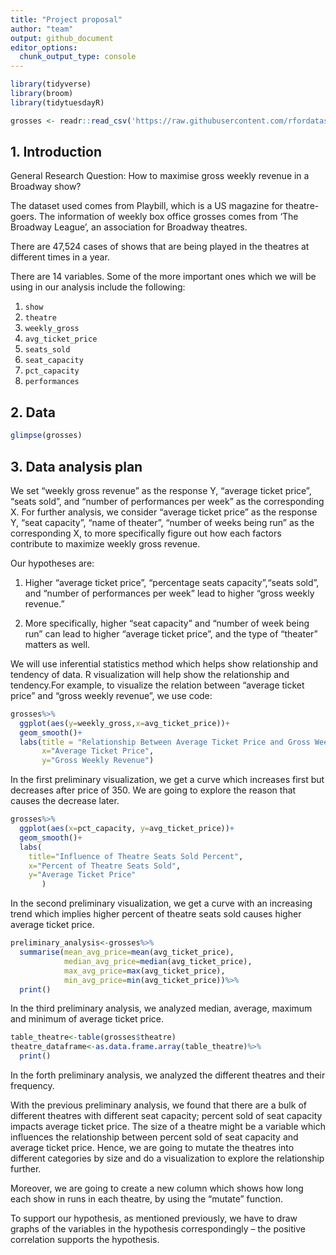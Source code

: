 ```yaml
---
title: "Project proposal"
author: "team"
output: github_document
editor_options: 
  chunk_output_type: console
---
```


```r
library(tidyverse)
library(broom)
library(tidytuesdayR)
```

```r
grosses <- readr::read_csv('https://raw.githubusercontent.com/rfordatascience/tidytuesday/master/data/2020/2020-04-28/grosses.csv', guess_max = 40000)
```

## 1. Introduction

General Research Question: How to maximise gross weekly revenue in a Broadway show?

The dataset used comes from Playbill, which is a US magazine for theatre-goers. The information of weekly box office grosses comes from 'The Broadway League', an association for Broadway theatres. 

There are 47,524 cases of shows that are being played in the theatres at different times in a year.

There are 14 variables. Some of the more important ones which we will be using in our analysis include the following:

1. `show`
2. `theatre`
3. `weekly_gross`
4. `avg_ticket_price`
5. `seats_sold`
6. `seat_capacity`
7. `pct_capacity`
8. `performances`

## 2. Data

```r
glimpse(grosses)
```


## 3. Data analysis plan

We set "weekly gross revenue" as the response Y, "average ticket price", "seats sold", and "number of performances per week" as the corresponding X. 
For further analysis, we consider "average ticket price" as the response Y,  "seat capacity", "name of theater", "number of weeks being run" as the corresponding X, to more specifically figure out how each factors contribute to maximize weekly gross revenue.

Our hypotheses are: 

1. Higher "average ticket price", "percentage seats capacity","seats sold", and "number of performances per week" lead to higher "gross weekly revenue."

2. More specifically, higher "seat capacity" and "number of week being run" can lead to higher "average ticket price", and the type of "theater" matters as well.

We will use inferential statistics method which helps show relationship and tendency of data. R visualization will help show the relationship and tendency.For example, to visualize the relation between "average ticket price" and "gross weekly revenue", we use code:

```r
grosses%>%
  ggplot(aes(y=weekly_gross,x=avg_ticket_price))+
  geom_smooth()+
  labs(title = "Relationship Between Average Ticket Price and Gross Weekly Revenue",
       x="Average Ticket Price",
       y="Gross Weekly Revenue")
```

In the first preliminary visualization, we get a curve which increases first but decreases after price of 350. We are going to explore the reason that causes the decrease later. 

```r
grosses%>%
  ggplot(aes(x=pct_capacity, y=avg_ticket_price))+
  geom_smooth()+
  labs(
    title="Influence of Theatre Seats Sold Percent",
    x="Percent of Theatre Seats Sold",
    y="Average Ticket Price"
       )
```

In the second preliminary visualization, we get a curve with an increasing trend which implies higher percent of theatre seats sold causes higher average ticket price.

```r
preliminary_analysis<-grosses%>%
  summarise(mean_avg_price=mean(avg_ticket_price),
            median_avg_price=median(avg_ticket_price),
            max_avg_price=max(avg_ticket_price),
            min_avg_price=min(avg_ticket_price))%>%
  print()
```

In the third preliminary analysis, we analyzed median, average, maximum and minimum of average ticket price.

```r
table_theatre<-table(grosses$theatre)
theatre_dataframe<-as.data.frame.array(table_theatre)%>%
  print()
```

In the forth preliminary analysis, we analyzed the different theatres and their frequency.

With the previous preliminary analysis, we found that there are a bulk of different theatres with different seat capacity; percent sold of seat capacity impacts average ticket price. The size of a theatre might be a variable which influences the relationship between percent sold of seat capacity and average ticket price. Hence, we are going to mutate the theatres into different categories by size and do a visualization to explore the relationship further.

Moreover, we are going to create a new column which shows how long each show in runs in each theatre, by using the "mutate" function.

To support our hypothesis, as mentioned previously, we have to draw graphs of the variables in the hypothesis correspondingly -- the positive correlation supports the hypothesis.
